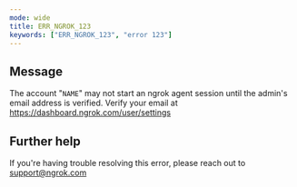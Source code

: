 ```yaml
---
mode: wide
title: ERR_NGROK_123
keywords: ["ERR_NGROK_123", "error 123"]
---
```


## Message

The account "`NAME`" may not start an ngrok agent session until the admin's email address is verified. Verify your email at https://dashboard.ngrok.com/user/settings

## Further help

If you're having trouble resolving this error, please reach out to [support@ngrok.com](mailto:support@ngrok.com?subject=Help%20with%20ERR_NGROK_123)
